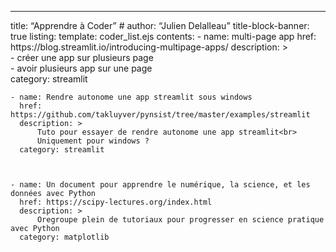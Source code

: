 ---
title: "Apprendre à Coder"
# author: "Julien Delalleau" 
title-block-banner: true
listing:
  template: coder_list.ejs
  contents:
    - name: multi-page app
      href: https://blog.streamlit.io/introducing-multipage-apps/
      description: >          
          - créer une app sur plusieurs page<br>
          - avoir plusieurs app sur une page          
      category: streamlit  

    - name: Rendre autonome une app streamlit sous windows
      href: https://github.com/takluyver/pynsist/tree/master/examples/streamlit
      description: >
          Tuto pour essayer de rendre autonome une app streamlit<br>
          Uniquement pour windows ?
      category: streamlit
    


    - name: Un document pour apprendre le numérique, la science, et les données avec Python
      href: https://scipy-lectures.org/index.html
      description: >
          Oregroupe plein de tutoriaux pour progresser en science pratique avec Python
      category: matplotlib
      



